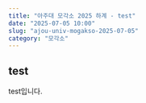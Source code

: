---
title: "아주대 모각소 2025 하계 - test"
date: "2025-07-05 10:00"
slug: "ajou-univ-mogakso-2025-07-05"
category: "모각소"
---

## test

test입니다.
